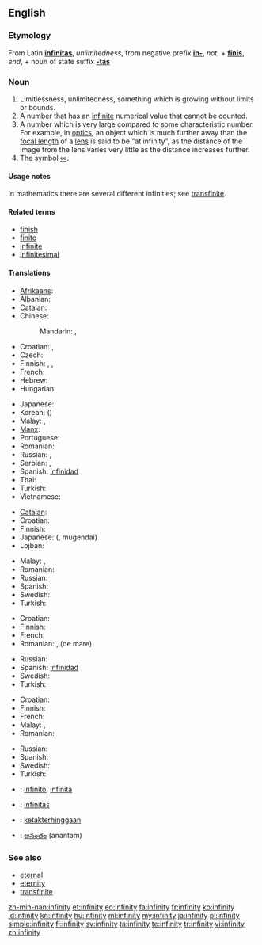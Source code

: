 ==English==

===Etymology===
From Latin '''[[infinitas]]''', ''unlimitedness'', from negative prefix '''[[in-]]''', ''not'', + '''[[finis]]''', ''end'', + noun of state suffix '''[[-tas]]'''

===Noun===
{{en-noun|infinities|-}}

# Limitlessness, unlimitedness, something which is growing without limits or bounds.
# A number that has an [[infinite]] numerical value that cannot be counted.
# A number which is very large compared to some characteristic number.  For example, in [[optics]], an object which is much further away than the [[focal length]] of a [[lens]] is said to be "at infinity", as the distance of the image from the lens varies very little as the distance increases further.
# The symbol [[∞]].

====Usage notes====
In mathematics there are several different infinities; see [[transfinite]].

====Related terms====
* [[finish]]
* [[finite]]
* [[infinite]]
* [[infinitesimal]]

====Translations====
{{trans-top|limitlessness, unlimitedness, something which is growing without limits or bounds}}
* [[Afrikaans]]: {{t|af|oneindigheid}}
* Albanian: {{t|sq|pafundësi|f}}
* [[Catalan]]: {{t|ca|infinitat|f}}
* Chinese:
*: Mandarin: {{t-|cmn|無限|sc=Hani}}, {{t-|cmn|无限|tr=wúxiàn|sc=Hani}}
* Croatian: {{t-|hr|beskonačnost|f|alt=bȅskonačnōst}}, {{t|hr|beskrajnost|f|alt=bȅskrajnōst}}
* Czech: {{t-|cs|nekonečno|n}}
* Finnish: {{t-|fi|äärettömyys}}, {{t-|fi|loputtomuus}}, {{t-|fi|rajattomuus}}
* French: {{t|fr|infinité|f}}
* Hebrew: {{t|he|אינסוף|m|tr=einsóf|alt=אֵינְסוֹף|sc=Hebr}}
* Hungarian: {{t+|hu|végtelenség}}
{{trans-mid}}
* Japanese: {{t+|ja|無限|tr=むげん, mugen}}
* Korean: {{t|ko|무한|tr=muhan|sc=Hang}} ({{t+|ko|無限|sc=Hani}})
* Malay: {{t|ms|ketidakterhinggaan}}, {{t|ms|infiniti}}
* [[Manx]]: {{t|gv|neuyerinaght|f}}
* Portuguese: {{t|pt|infinito|m}}
* Romanian: {{t-|ro|infinitate|f}}
* Russian: {{t+|ru|бесконечность|f|tr=beskonéčnost’}}, {{t|ru|безграничность|f|tr=bezgraníčnost’}}
* Serbian: {{t-|sr|бесконачност|f|tr=beskonačnost}}, {{t-|sr|бескрајност|f|tr=beskrajnost}}
* Spanish: [[infinidad]] {{f}}
* Thai: {{t|th|อินฟินิตี้|tr=infinitī|sc=Thai}}
* Turkish: {{t+|tr|sonsuzluk}}
* Vietnamese: {{t|vi|vô cực|xs=Vietnamese}}
{{trans-bottom}}

{{trans-top|a number that has an infinite, uncountable numerical value}}
* [[Catalan]]: {{t|ca|infinitat|f}}
* Croatian: {{t-|hr|beskonačnost|f|alt=bȅskonačnōst}}
* Finnish: {{t-|fi|ääretön}}
* Japanese: {{Jpan|[[無限大]]}} ({{Jpan|[[むげんだい]]}}, mugendai)
* Lojban: {{t|jbo|ci'i}}
{{trans-mid}}
* Malay: {{t|ms|ketidakterhinggaan}}, {{t|ms|infiniti}}
* Romanian: {{t|ro|infinit|n}}
* Russian: {{t+|ru|бесконечность|f|tr=beskonéčnost’}}
* Spanish: {{t+|es|infinito|m}}
* Swedish: {{t|sv|oändlighet|c}}
* Turkish: {{t+|tr|sonsuz}}
{{trans-bottom}}

{{trans-top|a number which is very large compared to some characteristic number}}
* Croatian: {{t-|hr|beskonačnost|f|alt=bȅskonačnōst}}
* Finnish: {{t-|fi|ääretön}}
* French: {{t|fr|infini|m}}
* Romanian: {{t|ro|infinit|n}}, {{t|ro|nesfârșit|n}} (de mare)
{{trans-mid}}
* Russian: {{t+|ru|бесконечность|f|tr=beskonéčnost’}}
* Spanish: [[infinidad]] {{f}}
* Swedish: {{t|sv|oändlighet|c}}
* Turkish: {{t+|tr|sonsuz}}
{{trans-bottom}}

{{trans-top|the symbol ∞}}
* Croatian: {{t-|hr|beskonačnost|f|alt=bȅskonačnōst}}
* Finnish: {{t-|fi|ääretön}}
* French: {{t+|fr|infini|m}}
* Malay: {{t|ms|ketidakterhinggaan}}, {{t|ms|infiniti}}
* Romanian: {{t|ro|infinit}}
{{trans-mid}}
* Russian: {{t+|ru|бесконечность|f|tr=beskonéčnost’}}
* Spanish: {{t+|es|infinito|m}}
* Swedish: {{t|sv|oändlighetstecken|n}}
* Turkish: {{t+|tr|sonsuz}}
{{trans-bottom}}

{{checktrans-top}}
* {{ttbc|it}}: [[infinito]], [[infinità]]
* {{ttbc|la}}: [[infinitas]] {{f}}
* {{ttbc|ms}}: [[ketakterhinggaan]]
* {{ttbc|te}}: [[అనంతం]] (anantam)
{{trans-mid}}
{{trans-bottom}}

===See also===
* [[eternal]]
* [[eternity]]
* [[transfinite]]

[[zh-min-nan:infinity]]
[[et:infinity]]
[[eo:infinity]]
[[fa:infinity]]
[[fr:infinity]]
[[ko:infinity]]
[[id:infinity]]
[[kn:infinity]]
[[hu:infinity]]
[[ml:infinity]]
[[my:infinity]]
[[ja:infinity]]
[[pl:infinity]]
[[simple:infinity]]
[[fi:infinity]]
[[sv:infinity]]
[[ta:infinity]]
[[te:infinity]]
[[tr:infinity]]
[[vi:infinity]]
[[zh:infinity]]
